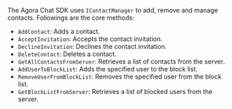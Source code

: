 <PlatformWrapper platform="unity">

The Agora Chat SDK uses `IContactManager` to add, remove and manage contacts. Followings are the core methods:

- `AddContact`: Adds a contact.
- `AcceptInvitation`: Accepts the contact invitation.
- `DeclineInvitation`: Declines the contact invitation.
- `DeleteContact`: Deletes a contact.
- `GetAllContactsFromServer`: Retrieves a list of contacts from the server.
- `AddUserToBlockList`: Adds the specified user to the block list.
- `RemoveUserFromBlockList`: Removes the specified user from the block list.
- `GetBlockListFromServer`: Retrieves a list of blocked users from the server.

</PlatformWrapper>
